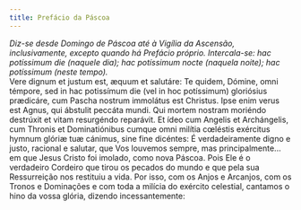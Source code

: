 ```yaml
---
title: Prefácio da Páscoa
---
```


<em>
  Diz-se desde Domingo de Páscoa até à Vigília da Ascensão, inclusivamente,
  excepto quando há Prefácio próprio. Intercala-se: hac potíssimum die (naquele
  dia); hac potíssimum nocte (naquela noite); hac potíssimum (neste tempo).
</em>

<div class="grid grid-cols-2 gap-5">
  <span class="col-6 dropcaps text-justify">
    Vere dignum et justum est, æquum et salutáre: Te quidem, Dómine, omni
    témpore, sed in hac potissímum die (vel in hoc potíssimum) gloriósius
    prædicáre, cum Pascha nostrum immolátus est Christus. Ipse enim verus est
    Agnus, qui ábstulit peccáta mundi. Qui mortem nostram moriéndo destrúxit et
    vitam resurgéndo reparávit. Et ídeo cum Angelis et Archángelis, cum Thronis
    et Dominatiónibus cumque omni milítia cœléstis exércitus hymnum glóriæ tuæ
    cánimus, sine fine dicéntes:
  </span>
  <span class="col-6 dropcaps text-justify">
    É verdadeiramente digno e justo, racional e salutar, que Vos louvemos
    sempre, mas principalmente... em que Jesus Cristo foi imolado, como nova
    Páscoa. Pois Ele é o verdadeiro Cordeiro que tirou os pecados do mundo e que
    pela sua Ressurreição nos restituiu a vida. Por isso, com os Anjos e
    Arcanjos, com os Tronos e Dominações e com toda a milícia do exército
    celestial, cantamos o hino da vossa glória, dizendo incessantemente:
  </span>
</div>
